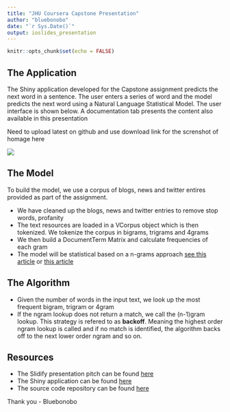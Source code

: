 ```yaml
---
title: "JHU Coursera Capstone Presentation"
author: "bluebonobo"
date: "`r Sys.Date()`"
output: ioslides_presentation
---
```


```r
knitr::opts_chunk$set(echo = FALSE)
```

## The Application
The Shiny application developed for the Capstone assignment predicts the next word in a sentence. The user enters a series of word and the model predicts the next word using a Natural Language Statistical Model. The user interface is shown below. A documentation tab presents the content also available in this presentation

Need to upload latest on github and use download link for the screnshot of homage here

![](https://raw.githubusercontent.com/bluebonobo/coursera_hopkins_capstoneproject/main/shinyapp/CapstoneShinyApp/WWW/homepage.png)


## The Model
To build the model, we use a corpus of blogs, news and twitter entires provided as part of the assignment.

- We have cleaned up the blogs, news and twitter entries to remove stop words, profanity
- The text resources are loaded in a VCorpus object which is then tokenized. We tokenize the corpus in bigrams, trigrams and 4grams
- We then build a DocumentTerm Matrix and calculate frequencies of each gram
- The model will be statistical based on a n-grams approach [see this article](https://towardsai.net/p/nlp/how-do-language-models-predict-the-next-word) or [this article](https://towardsdatascience.com/sentence-generation-with-n-gram-21a5eef36a1b)


## The Algorithm

- Given the number of words in the input text, we look up the most frequent bigram, trigram or 4gram
- If the ngram lookup does not return a match, we call the (n-1)gram lookup. This strategy is refered to as **backoff**. Meaning the highest order ngram lookup is called and if no match is identified, the algorithm backs off to the next lower order ngram and so on.

## Resources
- The Slidify presentation pitch can be found [here](https://bluebonobo.github.io/coursera_hopkins_developingdataproducts/)
- The Shiny application can be found [here](https://bluebonobo.shinyapps.io/week4shinyapp)
- The source code repository can be found [here](https://github.com/bluebonobo/coursera_hopkins_capstone/)





Thank you - Bluebonobo





